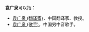'''袁广泉'''可以指：
*[[袁广泉_(翻译家)|袁广泉 (翻译家)]]，中国翻译家、教授。
*[[袁广泉_(歌手)|袁广泉 (歌手)]]，中国男中音歌手。

{{disambig|Cat=三字袁姓人名消歧义}}